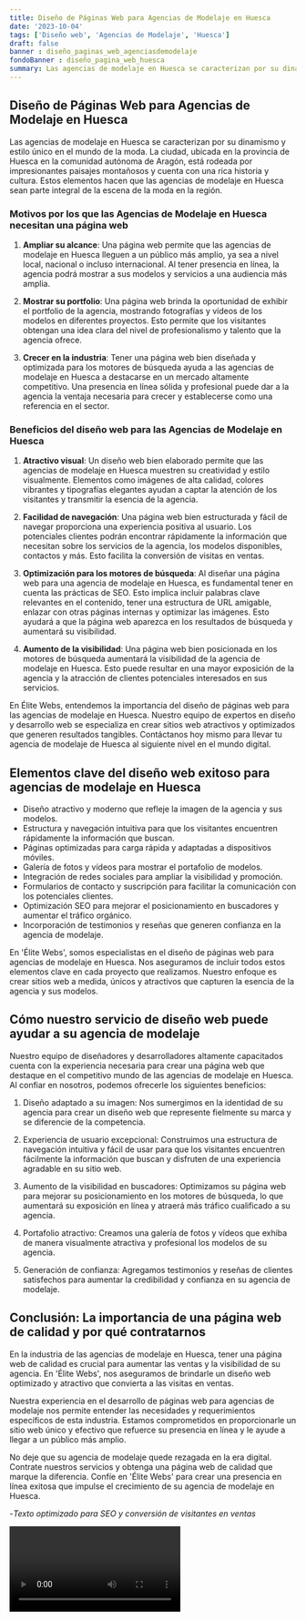 ```yaml
---
title: Diseño de Páginas Web para Agencias de Modelaje en Huesca
date: '2023-10-04'
tags: ['Diseño web', 'Agencias de Modelaje', 'Huesca']
draft: false
banner : diseño_paginas_web_agenciasdemodelaje
fondoBanner : diseño_pagina_web_huesca
summary: Las agencias de modelaje en Huesca se caracterizan por su dinamismo y estilo único en el mundo de la moda. La ciudad, ubicada en la provincia de Huesca en la comunidad autónoma de Aragón, está rodeada por impresionantes paisajes montañosos y cuenta con una rica historia y cultura. Estos elementos hacen que las agencias de modelaje en Huesca sean parte integral de la escena de la moda en la región.
---
```


## Diseño de Páginas Web para Agencias de Modelaje en Huesca

Las agencias de modelaje en Huesca se caracterizan por su dinamismo y estilo único en el mundo de la moda. La ciudad, ubicada en la provincia de Huesca en la comunidad autónoma de Aragón, está rodeada por impresionantes paisajes montañosos y cuenta con una rica historia y cultura. Estos elementos hacen que las agencias de modelaje en Huesca sean parte integral de la escena de la moda en la región.

### Motivos por los que las Agencias de Modelaje en Huesca necesitan una página web

1. **Ampliar su alcance**: Una página web permite que las agencias de modelaje en Huesca lleguen a un público más amplio, ya sea a nivel local, nacional o incluso internacional. Al tener presencia en línea, la agencia podrá mostrar a sus modelos y servicios a una audiencia más amplia.

2. **Mostrar su portfolio**: Una página web brinda la oportunidad de exhibir el portfolio de la agencia, mostrando fotografías y vídeos de los modelos en diferentes proyectos. Esto permite que los visitantes obtengan una idea clara del nivel de profesionalismo y talento que la agencia ofrece.

3. **Crecer en la industria**: Tener una página web bien diseñada y optimizada para los motores de búsqueda ayuda a las agencias de modelaje en Huesca a destacarse en un mercado altamente competitivo. Una presencia en línea sólida y profesional puede dar a la agencia la ventaja necesaria para crecer y establecerse como una referencia en el sector.

### Beneficios del diseño web para las Agencias de Modelaje en Huesca

1. **Atractivo visual**: Un diseño web bien elaborado permite que las agencias de modelaje en Huesca muestren su creatividad y estilo visualmente. Elementos como imágenes de alta calidad, colores vibrantes y tipografías elegantes ayudan a captar la atención de los visitantes y transmitir la esencia de la agencia.

2. **Facilidad de navegación**: Una página web bien estructurada y fácil de navegar proporciona una experiencia positiva al usuario. Los potenciales clientes podrán encontrar rápidamente la información que necesitan sobre los servicios de la agencia, los modelos disponibles, contactos y más. Esto facilita la conversión de visitas en ventas.

3. **Optimización para los motores de búsqueda**: Al diseñar una página web para una agencia de modelaje en Huesca, es fundamental tener en cuenta las prácticas de SEO. Esto implica incluir palabras clave relevantes en el contenido, tener una estructura de URL amigable, enlazar con otras páginas internas y optimizar las imágenes. Esto ayudará a que la página web aparezca en los resultados de búsqueda y aumentará su visibilidad.

4. **Aumento de la visibilidad**: Una página web bien posicionada en los motores de búsqueda aumentará la visibilidad de la agencia de modelaje en Huesca. Esto puede resultar en una mayor exposición de la agencia y la atracción de clientes potenciales interesados en sus servicios.

En Élite Webs, entendemos la importancia del diseño de páginas web para las agencias de modelaje en Huesca. Nuestro equipo de expertos en diseño y desarrollo web se especializa en crear sitios web atractivos y optimizados que generen resultados tangibles. Contáctanos hoy mismo para llevar tu agencia de modelaje de Huesca al siguiente nivel en el mundo digital.

<GifSeo />

<Cta />

## Elementos clave del diseño web exitoso para agencias de modelaje en Huesca

- Diseño atractivo y moderno que refleje la imagen de la agencia y sus modelos.
- Estructura y navegación intuitiva para que los visitantes encuentren rápidamente la información que buscan.
- Páginas optimizadas para carga rápida y adaptadas a dispositivos móviles.
- Galería de fotos y vídeos para mostrar el portafolio de modelos.
- Integración de redes sociales para ampliar la visibilidad y promoción.
- Formularios de contacto y suscripción para facilitar la comunicación con los potenciales clientes.
- Optimización SEO para mejorar el posicionamiento en buscadores y aumentar el tráfico orgánico.
- Incorporación de testimonios y reseñas que generen confianza en la agencia de modelaje.

En 'Élite Webs', somos especialistas en el diseño de páginas web para agencias de modelaje en Huesca. Nos aseguramos de incluir todos estos elementos clave en cada proyecto que realizamos. Nuestro enfoque es crear sitios web a medida, únicos y atractivos que capturen la esencia de la agencia y sus modelos.

## Cómo nuestro servicio de diseño web puede ayudar a su agencia de modelaje

Nuestro equipo de diseñadores y desarrolladores altamente capacitados cuenta con la experiencia necesaria para crear una página web que destaque en el competitivo mundo de las agencias de modelaje en Huesca. Al confiar en nosotros, podemos ofrecerle los siguientes beneficios:

1. Diseño adaptado a su imagen: Nos sumergimos en la identidad de su agencia para crear un diseño web que represente fielmente su marca y se diferencie de la competencia.

2. Experiencia de usuario excepcional: Construimos una estructura de navegación intuitiva y fácil de usar para que los visitantes encuentren fácilmente la información que buscan y disfruten de una experiencia agradable en su sitio web.

3. Aumento de la visibilidad en buscadores: Optimizamos su página web para mejorar su posicionamiento en los motores de búsqueda, lo que aumentará su exposición en línea y atraerá más tráfico cualificado a su agencia.

4. Portafolio atractivo: Creamos una galería de fotos y vídeos que exhiba de manera visualmente atractiva y profesional los modelos de su agencia.

5. Generación de confianza: Agregamos testimonios y reseñas de clientes satisfechos para aumentar la credibilidad y confianza en su agencia de modelaje.

## Conclusión: La importancia de una página web de calidad y por qué contratarnos

En la industria de las agencias de modelaje en Huesca, tener una página web de calidad es crucial para aumentar las ventas y la visibilidad de su agencia. En 'Élite Webs', nos aseguramos de brindarle un diseño web optimizado y atractivo que convierta a las visitas en ventas.

Nuestra experiencia en el desarrollo de páginas web para agencias de modelaje nos permite entender las necesidades y requerimientos específicos de esta industria. Estamos comprometidos en proporcionarle un sitio web único y efectivo que refuerce su presencia en línea y le ayude a llegar a un público más amplio.

No deje que su agencia de modelaje quede rezagada en la era digital. Contrate nuestros servicios y obtenga una página web de calidad que marque la diferencia. Confíe en 'Élite Webs' para crear una presencia en línea exitosa que impulse el crecimiento de su agencia de modelaje en Huesca.

-*Texto optimizado para SEO y conversión de visitantes en ventas*

<Video />

<CtaBot job='Agencias de Modelaje' city='Huesca'/>

<Gmaps query='Huesca+españa+maps' />